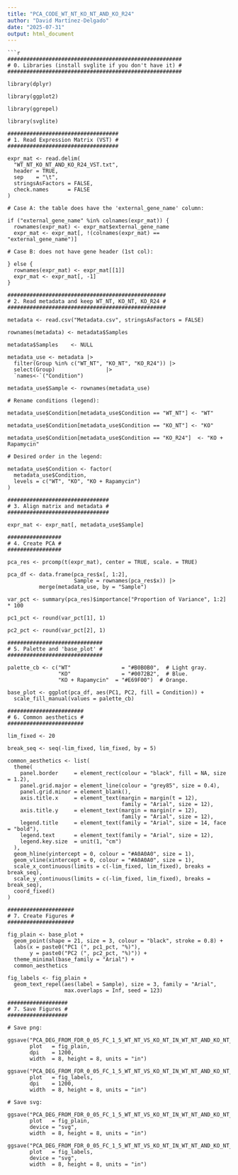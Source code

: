 ---
title: "PCA_CODE_WT_NT_KO_NT_AND_KO_R24"
author: "David Martínez-Delgado"
date: "2025-07-31"
output: html_document
---
```
```{r}

#######################################################
# 0. Libraries (install svglite if you don't have it) #
#######################################################

library(dplyr)

library(ggplot2)

library(ggrepel)

library(svglite)

###################################
# 1. Read Expression Matrix (VST) #
###################################

expr_mat <- read.delim(
  "WT_NT_KO_NT_AND_KO_R24_VST.txt",
  header = TRUE,
  sep    = "\t",
  stringsAsFactors = FALSE,
  check.names      = FALSE
)

# Case A: the table does have the 'external_gene_name' column:

if ("external_gene_name" %in% colnames(expr_mat)) {
  rownames(expr_mat) <- expr_mat$external_gene_name
  expr_mat <- expr_mat[, !(colnames(expr_mat) == "external_gene_name")]

# Case B: does not have gene header (1st col):

} else {
  rownames(expr_mat) <- expr_mat[[1]]
  expr_mat <- expr_mat[, -1]
}

##################################################
# 2. Read metadata and keep WT_NT, KO_NT, KO_R24 #
##################################################

metadata <- read.csv("Metadata.csv", stringsAsFactors = FALSE)

rownames(metadata) <- metadata$Samples

metadata$Samples    <- NULL

metadata_use <- metadata |>
  filter(Group %in% c("WT_NT", "KO_NT", "KO_R24")) |>
  select(Group)                |>
  `names<-`("Condition")

metadata_use$Sample <- rownames(metadata_use)

# Rename conditions (legend):

metadata_use$Condition[metadata_use$Condition == "WT_NT"] <- "WT"

metadata_use$Condition[metadata_use$Condition == "KO_NT"] <- "KO"

metadata_use$Condition[metadata_use$Condition == "KO_R24"]  <- "KO + Rapamycin"

# Desired order in the legend:

metadata_use$Condition <- factor(
  metadata_use$Condition,
  levels = c("WT", "KO", "KO + Rapamycin")
)

################################
# 3. Align matrix and metadata #
################################

expr_mat <- expr_mat[, metadata_use$Sample]

#################
# 4. Create PCA #
#################

pca_res <- prcomp(t(expr_mat), center = TRUE, scale. = TRUE)

pca_df <- data.frame(pca_res$x[, 1:2],
                     Sample = rownames(pca_res$x)) |>
          merge(metadata_use, by = "Sample")

var_pct <- summary(pca_res)$importance["Proportion of Variance", 1:2] * 100

pc1_pct <- round(var_pct[1], 1)

pc2_pct <- round(var_pct[2], 1)

##############################
# 5. Palette and 'base_plot' #
##############################

palette_cb <- c("WT"                = "#B0B0B0",  # Light gray.
                "KO"                = "#0072B2",  # Blue.
                "KO + Rapamycin"  = "#E69F00")  # Orange.

base_plot <- ggplot(pca_df, aes(PC1, PC2, fill = Condition)) +
  scale_fill_manual(values = palette_cb)

########################
# 6. Common aesthetics #
########################

lim_fixed <- 20

break_seq <- seq(-lim_fixed, lim_fixed, by = 5)

common_aesthetics <- list(
  theme(
    panel.border     = element_rect(colour = "black", fill = NA, size = 1.2),
    panel.grid.major = element_line(colour = "grey85", size = 0.4),
    panel.grid.minor = element_blank(),
    axis.title.x     = element_text(margin = margin(t = 12),
                                    family = "Arial", size = 12),
    axis.title.y     = element_text(margin = margin(r = 12),
                                    family = "Arial", size = 12),
    legend.title     = element_text(family = "Arial", size = 14, face = "bold"),
    legend.text      = element_text(family = "Arial", size = 12),
    legend.key.size  = unit(1, "cm")
  ),
  geom_hline(yintercept = 0, colour = "#A0A0A0", size = 1),
  geom_vline(xintercept = 0, colour = "#A0A0A0", size = 1),
  scale_x_continuous(limits = c(-lim_fixed, lim_fixed), breaks = break_seq),
  scale_y_continuous(limits = c(-lim_fixed, lim_fixed), breaks = break_seq),
  coord_fixed()
)

#####################
# 7. Create Figures #
#####################

fig_plain <- base_plot +
  geom_point(shape = 21, size = 3, colour = "black", stroke = 0.8) +
  labs(x = paste0("PC1 (", pc1_pct, "%)"),
       y = paste0("PC2 (", pc2_pct, "%)")) +
  theme_minimal(base_family = "Arial") +
  common_aesthetics

fig_labels <- fig_plain +
  geom_text_repel(aes(label = Sample), size = 3, family = "Arial",
                  max.overlaps = Inf, seed = 123)

###################
# 7. Save Figures #
###################

# Save png:

ggsave("PCA_DEG_FROM_FDR_0_05_FC_1_5_WT_NT_VS_KO_NT_IN_WT_NT_AND_KO_NT_AND_KO_P_RAPAMYCIN_VST.png",
       plot   = fig_plain,
       dpi    = 1200,
       width  = 8, height = 8, units = "in")

ggsave("PCA_DEG_FROM_FDR_0_05_FC_1_5_WT_NT_VS_KO_NT_IN_WT_NT_AND_KO_NT_AND_KO_P_RAPAMYCIN_VST_WITH_LABELS.png",
       plot   = fig_labels,
       dpi    = 1200,
       width  = 8, height = 8, units = "in")

# Save svg:

ggsave("PCA_DEG_FROM_FDR_0_05_FC_1_5_WT_NT_VS_KO_NT_IN_WT_NT_AND_KO_NT_AND_KO_P_RAPAMYCIN_VST.svg",
       plot   = fig_plain,
       device = "svg",
       width  = 8, height = 8, units = "in")

ggsave("PCA_DEG_FROM_FDR_0_05_FC_1_5_WT_NT_VS_KO_NT_IN_WT_NT_AND_KO_NT_AND_KO_P_RAPAMYCIN_VST_WITH_LABELS.svg",
       plot   = fig_labels,
       device = "svg",
       width  = 8, height = 8, units = "in")

```


